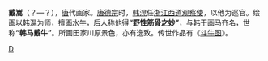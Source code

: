 {{unreferenced|time=2012-03-22T04:45:27+00:00}}
'''戴嵩'''（？—？），[[唐|唐]]代画家。[[唐德宗|唐德宗]]时，[[韩滉|韩滉]]任[[浙西观察使|浙江西道观察使]]，以他为巡官。绘画以[[韩滉|韩滉]]为师，擅画[[水牛|水牛]]，后人称他得'''“野性筋骨之妙”'''，与[[韩干|韩干]]画马齐名，世称'''“韩马戴牛”'''。所画田家川原景色，亦有逸致。传世作品有《[[斗牛图|斗牛图]]》。

[[Category:唐朝畫家|D]]

{{China-painter-stub}}
{{唐朝人小作品}}